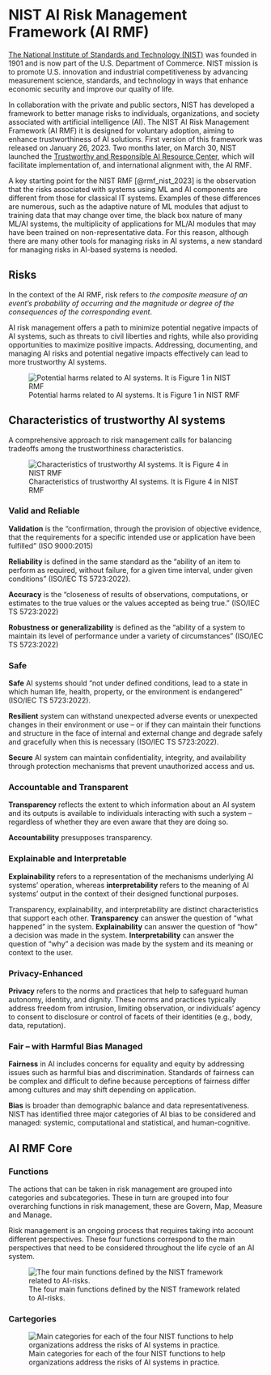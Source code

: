 # NIST AI Risk Management Framework (AI RMF)

[The National Institute of Standards and Technology (NIST)](https://nist.gov/) was founded in 1901 and is now part of the U.S. Department of Commerce. NIST mission is to promote U.S. innovation and industrial competitiveness by advancing measurement science, standards, and technology in ways that enhance economic security and improve our quality of life.

In collaboration with the private and public sectors, NIST has developed a framework to better manage risks to individuals, organizations, and society associated with artificial intelligence (AI). The NIST AI Risk Management Framework (AI RMF) 
it is designed for voluntary adoption, aiming to enhance trustworthiness of AI solutions. First version of this framework was released on January 26, 2023. Two months later, on March 30, NIST launched the [Trustworthy and Responsible AI Resource Center](https://airc.nist.gov/Home), which will facilitate implementation of, and international alignment with, the AI RMF.

A key starting point for the NIST RMF [@rmf_nist_2023] is the observation that the risks associated with systems using ML and AI components are different from those for classical IT systems. Examples of these differences are numerous, such as the adaptive nature of ML modules that adjust to training data that may change over time, the black box nature of many ML/AI systems, the multiplicity of applications for ML/AI modules that may have been trained on non-representative data. For this reason, although there are many other tools for managing risks in AI systems, a new standard for managing risks in AI-based systems is needed.

## Risks

In the context of the AI RMF, risk refers to *the composite measure of an event’s probability of occurring and the magnitude or degree of the consequences of the corresponding event*.

AI risk management offers a path to minimize potential negative impacts of AI systems,
such as threats to civil liberties and rights, while also providing opportunities to maximize positive impacts. Addressing, documenting, and managing AI risks and potential negative impacts effectively can lead to more trustworthy AI systems.


![Potential harms related to AI systems. It is Figure 1 in NIST RMF](images/nist_harms.png)

## Characteristics of trustworthy AI systems

A comprehensive approach to risk management calls for balancing tradeoffs
among the trustworthiness characteristics. 


![Characteristics of trustworthy AI systems. It is Figure 4 in NIST RMF](images/nist_characteristics.png)


### Valid and Reliable

**Validation** is the "confirmation, through the provision of objective evidence, that the requirements for a specific intended use or application have been fulfilled" (ISO
9000:2015)

**Reliability** is defined in the same standard as the "ability of an item to perform as required, without failure, for a given time interval, under given conditions" (ISO/IEC TS
5723:2022).

**Accuracy** is the "closeness of results of observations, computations, or estimates to the true values or the values accepted as being true." (ISO/IEC TS 5723:2022)

**Robustness or generalizability** is defined as the "ability of a system to maintain its level of performance under a variety of circumstances" (ISO/IEC TS 5723:2022)

### Safe

**Safe** AI systems should "not under defined conditions, lead to a state in which human life, health, property, or the environment is endangered" (ISO/IEC TS 5723:2022).

**Resilient** system can withstand unexpected adverse events or unexpected changes in their environment or use – or if they can maintain their functions and structure in the face of internal and external change and degrade safely and gracefully when this is necessary (ISO/IEC TS 5723:2022).

**Secure** AI system can maintain confidentiality, integrity, and availability through protection mechanisms that prevent unauthorized access and us.

### Accountable and Transparent

**Transparency** reflects the extent to which information about an AI system and its outputs is available to individuals interacting with such a system – regardless of whether they are even aware that they are doing so.

**Accountability** presupposes transparency.

### Explainable and Interpretable

**Explainability** refers to a representation of the mechanisms underlying AI systems' operation, whereas **interpretability** refers to the meaning of AI systems' output in the context of their designed functional purposes.

Transparency, explainability, and interpretability are distinct characteristics that support each other. **Transparency** can answer the question of "what happened" in the system. **Explainability** can answer the question of "how" a decision was made in the system. **Interpretability** can answer the question of "why" a decision was made by the system and its meaning or context to the user.

### Privacy-Enhanced

**Privacy** refers to the norms and practices that help to safeguard human autonomy, identity, and dignity. These norms and practices typically address freedom from intrusion, limiting observation, or individuals' agency to consent to disclosure or control of facets of their identities (e.g., body, data, reputation).

### Fair – with Harmful Bias Managed

**Fairness** in AI includes concerns for equality and equity by addressing issues such as harmful bias and discrimination. Standards of fairness can be complex and difficult to define because perceptions of fairness differ among cultures and may shift depending on application.

**Bias** is broader than demographic balance and data representativeness. NIST has identified three major categories of AI bias to be considered and managed: systemic, computational and statistical, and human-cognitive.

## AI RMF Core

### Functions

The actions that can be taken in risk management are grouped into categories and subcategories. These in turn are grouped into four overarching functions in risk management, these are Govern, Map, Measure and Manage.

Risk management is an ongoing process that requires taking into account different perspectives. These four functions correspond to the main perspectives that need to be considered throughout the life cycle of an AI system.

![The four main functions defined by the NIST framework related to AI-risks.](images/nist_functions.png)

### Cartegories


![Main categories for each of the four NIST functions to help organizations address the risks of AI systems in practice.](images/nist_categories.png)


